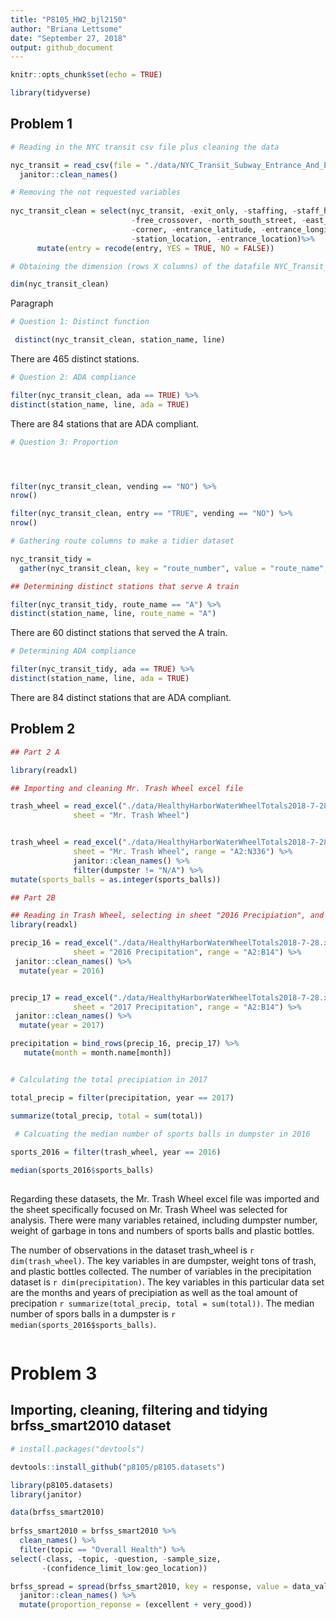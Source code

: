 ```yaml
---
title: "P8105_HW2_bjl2150"
author: "Briana Lettsome"
date: "September 27, 2018"
output: github_document
---
```


```r
knitr::opts_chunk$set(echo = TRUE)

library(tidyverse)
```

## Problem 1

```r
# Reading in the NYC transit csv file plus cleaning the data

nyc_transit = read_csv(file = "./data/NYC_Transit_Subway_Entrance_And_Exit_Data.csv") %>%
  janitor::clean_names()

# Removing the not requested variables
  
nyc_transit_clean = select(nyc_transit, -exit_only, -staffing, -staff_hours, -ada_notes, 
                           -free_crossover, -north_south_street, -east_west_street, 
                           -corner, -entrance_latitude, -entrance_longitude, 
                           -station_location, -entrance_location)%>%
      mutate(entry = recode(entry, YES = TRUE, NO = FALSE))

# Obtaining the dimension (rows X columns) of the datafile NYC_Transit_clean

dim(nyc_transit_clean)
```
Paragraph

```r
# Question 1: Distinct function

 distinct(nyc_transit_clean, station_name, line)
```
 
There are 465 distinct stations.

```r
# Question 2: ADA compliance

filter(nyc_transit_clean, ada == TRUE) %>%
distinct(station_name, line, ada = TRUE)
```
There are 84 stations that are ADA compliant.

```r
# Question 3: Proportion




filter(nyc_transit_clean, vending == "NO") %>%
nrow()

filter(nyc_transit_clean, entry == "TRUE", vending == "NO") %>%
nrow()
```

```r
# Gathering route columns to make a tidier dataset

nyc_transit_tidy =
  gather(nyc_transit_clean, key = "route_number", value = "route_name", route1:route11) 

## Determining distinct stations that serve A train

filter(nyc_transit_tidy, route_name == "A") %>%
distinct(station_name, line, route_name = "A")
```

There are 60 distinct stations that served the A train.

```r
# Determining ADA compliance

filter(nyc_transit_tidy, ada == TRUE) %>%
distinct(station_name, line, ada = TRUE)
```
There are 84 distinct stations that are ADA compliant.


## Problem 2


```r
## Part 2 A

library(readxl)

## Importing and cleaning Mr. Trash Wheel excel file

trash_wheel = read_excel("./data/HealthyHarborWaterWheelTotals2018-7-28.xlsx", 
              sheet = "Mr. Trash Wheel")


trash_wheel = read_excel("./data/HealthyHarborWaterWheelTotals2018-7-28.xlsx", 
              sheet = "Mr. Trash Wheel", range = "A2:N336") %>% 
              janitor::clean_names() %>% 
              filter(dumpster != "N/A") %>% 
mutate(sports_balls = as.integer(sports_balls)) 
```

```r
## Part 2B

## Reading in Trash Wheel, selecting in sheet "2016 Precipiation", and cleaning
library(readxl)

precip_16 = read_excel("./data/HealthyHarborWaterWheelTotals2018-7-28.xlsx", 
              sheet = "2016 Precipitation", range = "A2:B14") %>%
 janitor::clean_names() %>%
  mutate(year = 2016)


precip_17 = read_excel("./data/HealthyHarborWaterWheelTotals2018-7-28.xlsx", 
              sheet = "2017 Precipitation", range = "A2:B14") %>%
 janitor::clean_names() %>%
  mutate(year = 2017)

precipitation = bind_rows(precip_16, precip_17) %>%
   mutate(month = month.name[month])


# Calculating the total precipiation in 2017

total_precip = filter(precipitation, year == 2017)

summarize(total_precip, total = sum(total))
 
 # Calcuating the median number of sports balls in dumpster in 2016

sports_2016 = filter(trash_wheel, year == 2016)

median(sports_2016$sports_balls)
  

```
Regarding these datasets, the Mr. Trash Wheel excel file was imported and the sheet
specifically focused on Mr. Trash Wheel was selected for analysis. There were many
variables retained, including dumpster number, weight of garbage in tons and numbers
of sports balls and plastic bottles. 

The number of observations in the dataset trash_wheel is `r dim(trash_wheel)`. The 
key variables in are dumpster, weight tons of trash, and plastic bottles collected.
The number of variables in the precipitation dataset is `r dim(precipitation)`. The 
key variables in this particular data set are the months and years of precipiation 
as well as the toal amount of precipation `r summarize(total_precip, total = sum(total))`.
The median number of spors balls in a dumpster is `r median(sports_2016$sports_balls)`.


```r

```

# Problem 3

## Importing, cleaning, filtering and tidying brfss_smart2010 dataset

```r
# install.packages("devtools")

devtools::install_github("p8105/p8105.datasets")

library(p8105.datasets)
library(janitor)

data(brfss_smart2010)
  
brfss_smart2010 = brfss_smart2010 %>% 
  clean_names() %>%
  filter(topic == "Overall Health") %>%
select(-class, -topic, -question, -sample_size, 
       -(confidence_limit_low:geo_location))

brfss_spread = spread(brfss_smart2010, key = response, value = data_value) %>%
  janitor::clean_names() %>%
  mutate(proportion_reponse = (excellent + very_good))
 



```
